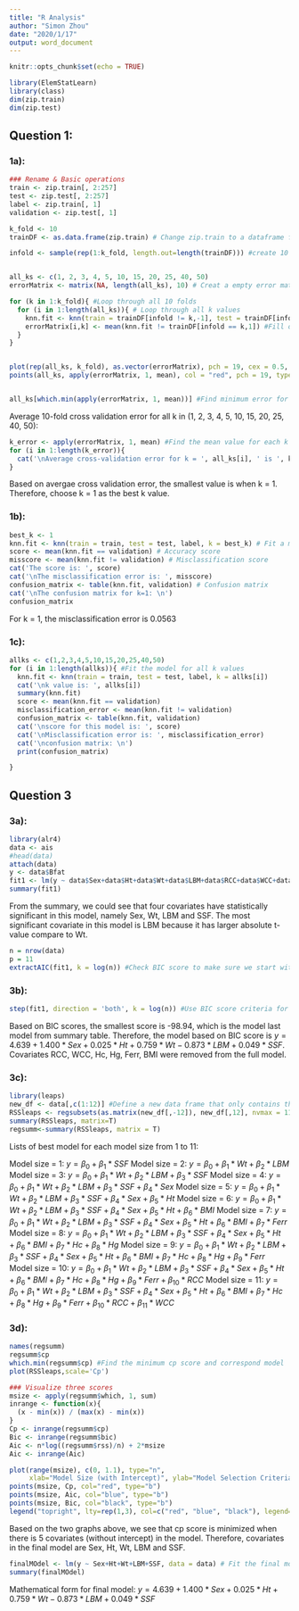 ---
title: "R Analysis"
author: "Simon Zhou"
date: "2020/1/17"
output: word_document
---

```{r setup, include=FALSE}
knitr::opts_chunk$set(echo = TRUE)
```



```{r}
library(ElemStatLearn)
library(class)
dim(zip.train)
dim(zip.test)
```

## Question 1:

### 1a):

```{r}
### Rename & Basic operations
train <- zip.train[, 2:257] 
test <- zip.test[, 2:257]
label <- zip.train[, 1]
validation <- zip.test[, 1]
```



```{r}

k_fold <- 10
trainDF <- as.data.frame(zip.train) # Change zip.train to a dataframe from matrix

infold <- sample(rep(1:k_fold, length.out=length(trainDF))) #create 10 folds for cross validation


all_ks <- c(1, 2, 3, 4, 5, 10, 15, 20, 25, 40, 50)
errorMatrix <- matrix(NA, length(all_ks), 10) # Creat a empty error matrix

for (k in 1:k_fold){ #Loop through all 10 folds
  for (i in 1:length(all_ks)){ # Loop through all k values
    knn.fit <- knn(train = trainDF[infold != k,-1], test = trainDF[infold == k, -1], trainDF[infold != k, 1], k = all_ks[i]) #Use one of the folds as test data and other nine folds as train data
    errorMatrix[i,k] <- mean(knn.fit != trainDF[infold == k,1]) #Fill out error matrix
  }
}


plot(rep(all_ks, k_fold), as.vector(errorMatrix), pch = 19, cex = 0.5, xlab = "k", ylab = "Missclassification error") #Plot the result
points(all_ks, apply(errorMatrix, 1, mean), col = "red", pch = 19, type = "l", lwd = 3)


all_ks[which.min(apply(errorMatrix, 1, mean))] #Find minimum error for all k values
```

Average 10-fold cross validation error for all k in (1, 2, 3, 4, 5, 10, 15, 20, 25, 40, 50):

```{r}
k_error <- apply(errorMatrix, 1, mean) #Find the mean value for each k
for (i in 1:length(k_error)){
  cat('\nAverage cross-validation error for k = ', all_ks[i], ' is ', k_error[i]) #Print result
}
```

Based on avergae cross validation error, the smallest value is when k = 1. Therefore, choose k = 1 as the best k value.

### 1b):

```{r}
best_k <- 1 
knn.fit <- knn(train = train, test = test, label, k = best_k) # Fit a model for k = 1
score <- mean(knn.fit == validation) # Accuracy score
misscore <- mean(knn.fit != validation) # Misclassification score
cat('The score is: ', score)
cat('\nThe misclassification error is: ', misscore)
confusion_matrix <- table(knn.fit, validation) # Confusion matrix 
cat('\nThe confusion matrix for k=1: \n')
confusion_matrix
```

For k = 1, the misclassification error is 0.0563


### 1c):

```{r}
allks <- c(1,2,3,4,5,10,15,20,25,40,50)
for (i in 1:length(allks)){ #Fit the model for all k values
  knn.fit <- knn(train = train, test = test, label, k = allks[i])
  cat('\nk value is: ', allks[i])
  summary(knn.fit)
  score <- mean(knn.fit == validation)
  misclassification_error <- mean(knn.fit != validation)
  confusion_matrix <- table(knn.fit, validation)
  cat('\nscore for this model is: ', score)
  cat('\nMisclassification error is: ', misclassification_error)
  cat('\nconfusion matrix: \n')
  print(confusion_matrix)

}
```



## Question 3

### 3a):

```{r}
library(alr4)
data <- ais
#head(data)
attach(data)
y <- data$Bfat
fit1 <- lm(y ~ data$Sex+data$Ht+data$Wt+data$LBM+data$RCC+data$WCC+data$Hc+data$Hg+data$Ferr+data$BMI+data$SSF, data = data) # Fit a linear regression model with 11 covariates as indicates on assignment
summary(fit1)
```


From the summary, we could see that four covariates have statistically significant in this model, namely Sex, Wt, LBM and SSF. The most significant covariate in this model is LBM because it has larger absolute t-value compare to Wt.


```{r}
n = nrow(data)
p = 11
extractAIC(fit1, k = log(n)) #Check BIC score to make sure we start with the right one
```

### 3b):

```{r}
step(fit1, direction = 'both', k = log(n)) #Use BIC score criteria for stepwise selection
```

Based on BIC scores, the smallest score is -98.94, which is the model last model from summary table. Therefore, the model based on BIC score is $y = 4.639 + 1.400*Sex + 0.025*Ht + 0.759*Wt - 0.873*LBM + 0.049*SSF$. Covariates RCC, WCC, Hc, Hg, Ferr, BMI were removed from the full model.

### 3c):

```{r}
library(leaps)
new_df <- data[,c(1:12)] #Define a new data frame that only contains those 11 covariates and response
RSSleaps <- regsubsets(as.matrix(new_df[,-12]), new_df[,12], nvmax = 11) # Use best subset selection
summary(RSSleaps, matrix=T)
regsumm<-summary(RSSleaps, matrix = T)
```

Lists of best model for each model size from 1 to 11:

Model size = 1: $y = \beta_0 + \beta_1*SSF$
Model size = 2: $y = \beta_0 + \beta_1*Wt + \beta_2*LBM$
Model size = 3: $y = \beta_0 + \beta_1*Wt + \beta_2*LBM + \beta_3*SSF$
Model size = 4: $y = \beta_0 + \beta_1*Wt + \beta_2*LBM + \beta_3*SSF + \beta_4*Sex$
Model size = 5: $y = \beta_0 + \beta_1*Wt + \beta_2*LBM + \beta_3*SSF + \beta_4*Sex + \beta_5*Ht$
Model size = 6: $y = \beta_0 + \beta_1*Wt + \beta_2*LBM + \beta_3*SSF + \beta_4*Sex + \beta_5*Ht + \beta_6*BMI$
Model size = 7: $y = \beta_0 + \beta_1*Wt + \beta_2*LBM + \beta_3*SSF + \beta_4*Sex + \beta_5*Ht + \beta_6*BMI + \beta_7*Ferr$
Model size = 8: $y = \beta_0 + \beta_1*Wt + \beta_2*LBM + \beta_3*SSF + \beta_4*Sex + \beta_5*Ht + \beta_6*BMI + \beta_7*Hc + \beta_8*Hg$
Model size = 9: $y = \beta_0 + \beta_1*Wt + \beta_2*LBM + \beta_3*SSF + \beta_4*Sex + \beta_5*Ht + \beta_6*BMI + \beta_7*Hc + \beta_8*Hg + \beta_9*Ferr$
Model size = 10: $y = \beta_0 + \beta_1*Wt + \beta_2*LBM + \beta_3*SSF + \beta_4*Sex + \beta_5*Ht + \beta_6*BMI + \beta_7*Hc + \beta_8*Hg + \beta_9*Ferr + \beta_{10}*RCC$
Model size = 11: $y = \beta_0 + \beta_1*Wt + \beta_2*LBM + \beta_3*SSF + \beta_4*Sex + \beta_5*Ht + \beta_6*BMI + \beta_7*Hc + \beta_8*Hg + \beta_9*Ferr + \beta_{10}*RCC + \beta_{11}*WCC$

### 3d):

```{r}
names(regsumm)
regsumm$cp
which.min(regsumm$cp) #Find the minimum cp score and correspond model
plot(RSSleaps,scale='Cp')

```


```{r}
### Visualize three scores
msize <- apply(regsumm$which, 1, sum)
inrange <- function(x){
  (x - min(x)) / (max(x) - min(x))
}
Cp <- inrange(regsumm$cp)
Bic <- inrange(regsumm$bic)
Aic <- n*log((regsumm$rss)/n) + 2*msize
Aic <- inrange(Aic)

plot(range(msize), c(0, 1.1), type="n", 
     xlab="Model Size (with Intercept)", ylab="Model Selection Criteria")
points(msize, Cp, col="red", type="b")
points(msize, Aic, col="blue", type="b")
points(msize, Bic, col="black", type="b")
legend("topright", lty=rep(1,3), col=c("red", "blue", "black"), legend=c("Cp", "AIC", "BIC"))
```

Based on the two graphs above, we see that cp score is minimized when there is 5 covariates (without intercept) in the model.
Therefore, covariates in the final model are Sex, Ht, Wt, LBM and SSF.

```{r}
finalMOdel <- lm(y ~ Sex+Ht+Wt+LBM+SSF, data = data) # Fit the final model
summary(finalMOdel)
```

Mathematical form for final model: $y = 4.639 + 1.400*Sex + 0.025*Ht + 0.759*Wt - 0.873*LBM + 0.049*SSF$

